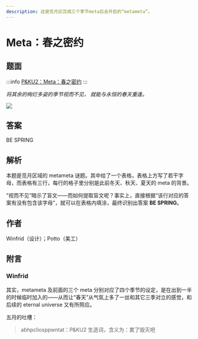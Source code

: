 ```yaml
---
description: 这是觅月区完成三个季节meta后会开启的“metameta”。
---
```


# Meta：春之密约

## 题面
:::info
[P\&KU2：Meta：春之密约](https://pnku2.pkupuzzle.art/#/game/miyue/spring\_meta)
:::

_将其余的绚烂多姿的季节视而不见，_
_就能与永恒的春天重逢。_

![](./28-meta-chun-zhi-mi-yue.assets/image_1.webp)

## 答案

BE SPRING

## 解析

本题是觅月区域的 metameta 谜题。其中给了一个表格，表格上方写了若干字母，而表格有三行，每行的格子里分别是此前冬天、秋天、夏天的 meta 的背景。

“视而不见”暗示了盲文——而如何提取盲文呢？事实上，直接根据“该行对应的答案有没有包含该字母”，就可以在表格内填涂，最终识别出答案 **BE SPRING**。

## 作者

Winfrid（设计）；Potto（美工）

## 附言

### Winfrid

其实，metameta 及前面的三个 meta 分别对应了四个季节的设定，是在出到一半的时候临时加入的——从而让“春天”从气氛上多了一丝和其它三季对立的感觉，和后续的 eternal universe 又有所照应。

五月的吐槽：

> abhpcliosppwntat：P\&KU2 生造词，含义为：累了毁灭吧
